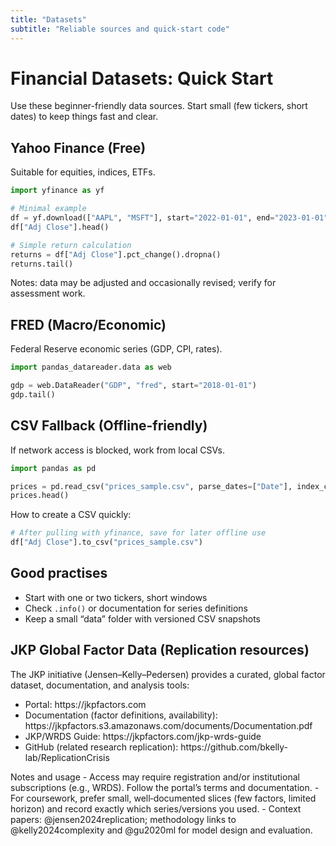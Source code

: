 ```yaml
---
title: "Datasets"
subtitle: "Reliable sources and quick-start code"
---
```


# Financial Datasets: Quick Start

Use these beginner-friendly data sources. Start small (few tickers, short dates) to keep things fast and clear.

## Yahoo Finance (Free)

Suitable for equities, indices, ETFs.

```python
import yfinance as yf

# Minimal example
df = yf.download(["AAPL", "MSFT"], start="2022-01-01", end="2023-01-01")
df["Adj Close"].head()

# Simple return calculation
returns = df["Adj Close"].pct_change().dropna()
returns.tail()
```

Notes: data may be adjusted and occasionally revised; verify for assessment work.

## FRED (Macro/Economic)

Federal Reserve economic series (GDP, CPI, rates).

```python
import pandas_datareader.data as web

gdp = web.DataReader("GDP", "fred", start="2018-01-01")
gdp.tail()
```

## CSV Fallback (Offline-friendly)

If network access is blocked, work from local CSVs.

```python
import pandas as pd

prices = pd.read_csv("prices_sample.csv", parse_dates=["Date"], index_col="Date")
prices.head()
```

How to create a CSV quickly:

```python
# After pulling with yfinance, save for later offline use
df["Adj Close"].to_csv("prices_sample.csv")
```

## Good practises

- Start with one or two tickers, short windows
- Check `.info()` or documentation for series definitions
- Keep a small “data” folder with versioned CSV snapshots

## JKP Global Factor Data (Replication resources)

The JKP initiative (Jensen–Kelly–Pedersen) provides a curated, global factor dataset, documentation, and analysis tools:

- Portal: https://jkpfactors.com
- Documentation (factor definitions, availability): https://jkpfactors.s3.amazonaws.com/documents/Documentation.pdf
- JKP/WRDS Guide: https://jkpfactors.com/jkp-wrds-guide
- GitHub (related research replication): https://github.com/bkelly-lab/ReplicationCrisis

Notes and usage
- Access may require registration and/or institutional subscriptions (e.g., WRDS). Follow the portal’s terms and documentation.
- For coursework, prefer small, well‑documented slices (few factors, limited horizon) and record exactly which series/versions you used.
- Context papers: @jensen2024replication; methodology links to @kelly2024complexity and @gu2020ml for model design and evaluation.
